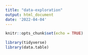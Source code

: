 ```yaml
---
title: "data-exploration"
output: html_document
date: '2022-04-04'
---
```


```r
knitr::opts_chunk$set(echo = TRUE)

library(tidyverse)
library(data.table)
```
```r
```

